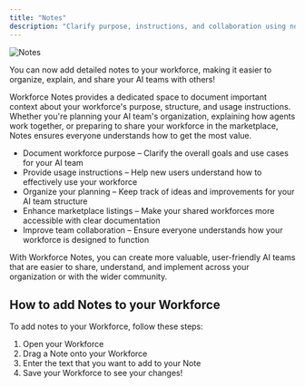 ```yaml
---
title: "Notes"
description: "Clarify purpose, instructions, and collaboration using notes for your Workforce."
---
```


![Notes](/images/notes-for-workforce.png)

You can now add detailed notes to your workforce, making it easier to organize, explain, and share your AI teams with others!

Workforce Notes provides a dedicated space to document important context about your workforce's purpose, structure, and usage instructions. Whether you're planning your AI team's organization, explaining how agents work together, or preparing to share your workforce in the marketplace, Notes ensures everyone understands how to get the most value.

- Document workforce purpose – Clarify the overall goals and use cases for your AI team
- Provide usage instructions – Help new users understand how to effectively use your workforce
- Organize your planning – Keep track of ideas and improvements for your AI team structure
- Enhance marketplace listings – Make your shared workforces more accessible with clear documentation
- Improve team collaboration – Ensure everyone understands how your workforce is designed to function

With Workforce Notes, you can create more valuable, user-friendly AI teams that are easier to share, understand, and implement across your organization or with the wider community.

## How to add Notes to your Workforce

To add notes to your Workforce, follow these steps:

1. Open your Workforce
2. Drag a Note onto your Workforce
3. Enter the text that you want to add to your Note
4. Save your Workforce to see your changes!

